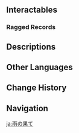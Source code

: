 {{Location Infobox
|image        = <gallery>
The Rain's End.png|In-game
Point of Interest The Rain's End Map Location.png|Map
</gallery>
|type         = Point of Interest
|map_level    = The Rain's End
|area         = Ashavan Realm
|subarea      = Apam Woods
|subregion    = Dharma Forest
|region       = Sumeru
}}
{{Location Intro|description=<p>{{If Self|The Rain's End|It|The Rain's End}} is unlocked during the [[Varuna Gatha]] World Quest Series, and is where the player first gains access to the [[Varuna Contraption]].</p>}}

==Interactables==
===Ragged Records===
{{Transclude|Zandik's Legacy|Ragged Records|main=1}}

==Descriptions==
{{Description/Viewpoint|The Rain's End}}

==Other Languages==
{{Other Languages
|en      = The Rain's End
|zhs     = 雨的尽头
|zhs_rm  = Yǔ de Jìntóu
|zht     = 雨的盡頭
|zht_rm  = Yǔ de Jìntóu
|zh_tl   = The Rain's End
|ja      = {{Rubi|雨|あめ}}の{{Rubi|果|は}}て
|ja_rm   = Ame no Hate
|ja_tl   = The Rain's End
|ko      = 비의 끝자락
|ko_rm   = Bi-ui Kkeutjjarak
|ko_tl   = The Rain's End
|es      = Cese de la Lluvia
|es_tl   = Cessation of the Rain
|fr      = Fin des pluies
|fr_tl   = End of the Rains
|ru      = Исход дождя
|ru_tl   = The Exodus of Rain
|th      = The Rain's End
|vi      = Tận Cùng Cơn Mưa
|vi_tl   = End of the Rain
|de      = Ende des Regens
|de_tl   = End of the Rain
|id      = The Rain's End
|pt      = Cessação da Chuva
|pt_tl   = 
|tr      = Yağmurun Sonu
|tr_tl   = The Rain's End
|it      = Senzapioggia
|it_tl   = 
}}

==Change History==
{{Change History|3.0}}

==Navigation==
{{PoI Navbox|sumeru}}

[[ja:雨の果て]]